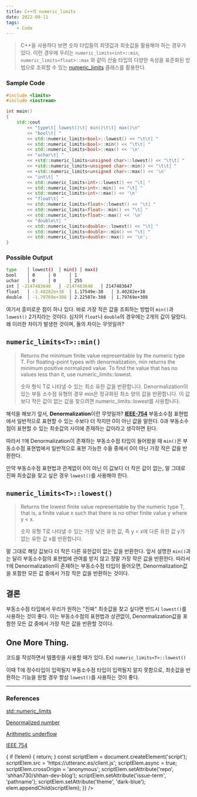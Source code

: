 ```yaml
---
title: C++의 numeric_limits
date: 2022-09-11
tags:
    - Code
---
```


> C++을 사용하다 보면 숫자 타입들의 최댓값과 최솟값을 활용해야 하는 경우가 있다.
> 이런 경우에 우리는 `numeric_limits<int>::min`, `numeric_limits<float>::max` 와 같이
> 산술 타입의 다양한 속성을 표준화된 방법으로 조회할 수 있는 [numeric_limits](https://en.cppreference.com/w/cpp/types/numeric_limits) 클래스를 활용한다.

### Sample Code

```cpp
#include <limits>
#include <iostream>

int main()
{
    std::cout
        << "type\t│ lowest()\t│ min()\t\t│ max()\n"
        << "bool\t│ "
        << std::numeric_limits<bool>::lowest() << "\t\t│ "
        << std::numeric_limits<bool>::min() << "\t\t│ "
        << std::numeric_limits<bool>::max() << '\n'
        << "uchar\t│ "
        << +std::numeric_limits<unsigned char>::lowest() << "\t\t│ "
        << +std::numeric_limits<unsigned char>::min() << "\t\t│ "
        << +std::numeric_limits<unsigned char>::max() << '\n'
        << "int\t│ "
        << std::numeric_limits<int>::lowest() << "\t│ "
        << std::numeric_limits<int>::min() << "\t│ "
        << std::numeric_limits<int>::max() << '\n'
        << "float\t│ "
        << std::numeric_limits<float>::lowest() << "\t│ "
        << std::numeric_limits<float>::min() << "\t│ "
        << std::numeric_limits<float>::max() << '\n'
        << "double\t│ "
        << std::numeric_limits<double>::lowest() << "\t│ "
        << std::numeric_limits<double>::min() << "\t│ "
        << std::numeric_limits<double>::max() << '\n';
}
```

### Possible Output

```bash
type	│ lowest()	│ min()	│ max()
bool	│ 0		│ 0		│ 1
uchar	│ 0		│ 0		│ 255
int	│ -2147483648	│ -2147483648	│ 2147483647
float	│ -3.40282e+38	│ 1.17549e-38	│ 3.40282e+38
double	│ -1.79769e+308 │ 2.22507e-308	│ 1.79769e+308
```

여기서 흥미로운 점이 하나 있다.
바로 가장 작은 값을 조회하는 방법이 `min()`과 `lowest()` 2가지라는 것이다.
심지어 `float`나 `double`의 경우에는 2개의 값이 달랐다.
왜 이러한 차이가 발생한 것이며, 둘의 차이는 무엇일까?

## `numeric_limits<T>::min()`

> Returns the minimum finite value representable by the numeric type T.
> For floating-point types with denormalization, min returns the minimum positive normalized value.
> To find the value that has no values less than it, use numeric_limits::lowest.
>
> 숫자 형식 T로 나타낼 수 있는 최소 유한 값을 반환합니다.
> Denormalization이 있는 부동 소수점 유형의 경우 min은 정규화된 최소 양의 값을 반환합니다.
> 이 값보다 작은 값이 없는 값을 찾으려면 numeric_limits::lowest를 사용합니다.

해석을 해보기 앞서, **Denormalization**이란 무엇일까?
[**IEEE-754**](https://ko.wikipedia.org/wiki/IEEE_754) 부동소수점 표현법에서 일반적으로 표현할 수 있는 수보다 더 작지만 0이 아닌 값을 말한다.
0과 부동소수점이 표현할 수 있는 최솟값의 사이에 존재하는 값이라고 생각하면 된다.

따라서 `T`에 Denormalization이 존재하는 부동소수점 타입이 들어왔을 때 `min()`은 부동소수점 표현법에서 일반적으로 표현 가능한 수들 중에서 0이 아닌 가장 작은 값을 반환한다.

만약 부동소수점 표현법과 관계없이 0이 아닌 이 값보다 더 작은 값이 없는, 말 그대로 진짜 최솟값을 찾고 싶은 경우 `lowest()`를 사용해야 한다.

## `numeric_limits<T>::lowest()`

> Returns the lowest finite value representable by the numeric type T, that is, a finite value x such that there is no other finite value y where y < x.
>
> 숫자 유형 T로 나타낼 수 있는 가장 낮은 유한 값, 즉 y < x에 다른 유한 값 y가 없는 유한 값 x를 반환합니다.

말 그대로 해당 값보다 더 작은 다른 유한값이 없는 값을 반환한다.
앞서 설명한 `min()`과는 달리 부동소수점의 표현법에 관여를 받지 않고 정말 가장 작은 값을 반환한다.
따라서 `T`에 Denormalization이 존재하는 부동소수점 타입이 들어오면, Denormalization값을 포함한 모든 값 중에서 가장 작은 값을 반환하는 것이다.

## 결론

부동소수점 타입에서 우리가 원하는 "진짜" 최솟값을 찾고 싶다면 반드시 `lowest()`를 사용하는 것이 좋다.
이는 부동소수점의 표현법과 상관없이, Denormalization값을 포함한 모든 값 중에서 가장 작은 값을 반환할 것이다.

## One More Thing.

코드를 작성하면서 템플릿을 사용할 때가 있다.
Ex) `numeric_limits<T>::lowest()`

이때 T에 정수타입이 입력될지 부동소수점 타입이 입력될지 알지 못함으로, 최솟값을 반환하는 기능을 원할 경우 항상 `lowest()`를 사용하는 것이 좋다.

---

### References

[std::numeric_limits](https://en.cppreference.com/w/cpp/types/numeric_limits)

[Denormalized number](https://ko.wikipedia.org/wiki/%EB%B9%84%EC%A0%95%EA%B7%9C_%EA%B0%92)

[Arithmetic underflow](https://ko.wikipedia.org/wiki/%EC%96%B8%EB%8D%94%ED%94%8C%EB%A1%9C)

[IEEE 754](https://ko.wikipedia.org/wiki/IEEE_754)

<section
    ref={(elem) => {
        if (!elem) {
            return;
        }
        const scriptElem = document.createElement('script');
        scriptElem.src = 'https://utteranc.es/client.js';
        scriptElem.async = true;
        scriptElem.crossOrigin = 'anonymous';
        scriptElem.setAttribute('repo', 'shhan730/shhan-dev-blog');
        scriptElem.setAttribute('issue-term', 'pathname');
        scriptElem.setAttribute('theme', 'dark-blue');
        elem.appendChild(scriptElem);
    }}
/>
